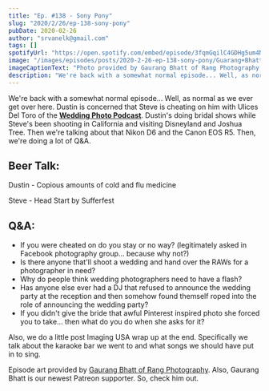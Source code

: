 ```yaml
---
title: "Ep. #138 - Sony Pony"
slug: "2020/2/26/ep-138-sony-pony"
pubDate: 2020-02-26
author: "srvanelk@gmail.com"
tags: []
spotifyUrl: "https://open.spotify.com/embed/episode/3fqmGqilC4GDHg5um4NOFu?utm_source=generator"
image: "/images/episodes/posts/2020-2-26-ep-138-sony-pony/Guarang+Bhatt+-+1.webp"
imageCaptionText: "Photo provided by Gaurang Bhatt of Rang Photography. (links below)"
description: "We're back with a somewhat normal episode... Well, as normal as we ever get over here. Dustin is concerned that Steve is cheating on him with Ulices Del Toro of the Wedding Photo Podcast. Dustin's doing bridal shows while Steve's been shooting in California and visiting Disneyland and Joshua Tree. Then we're talking about that Nikon D6 and the Canon EOS R5. Then, we're doing a lot of Q&A."
---
```


We're back with a somewhat normal episode... Well, as normal as we ever get over here. Dustin is concerned that Steve is cheating on him with Ulices Del Toro of the [**Wedding Photo Podcast**](http://www.deltorophoto.com/podcast). Dustin's doing bridal shows while Steve's been shooting in California and visiting Disneyland and Joshua Tree. Then we're talking about that Nikon D6 and the Canon EOS R5. Then, we're doing a lot of Q&A.

## Beer Talk:
Dustin - Copious amounts of cold and flu medicine

Steve - Head Start by Sufferfest

## Q&A:
- If you were cheated on do you stay or no way? (legitimately asked in Facebook photography group... because why not?)
- Is there anyone that'll shoot a wedding and hand over the RAWs for a photographer in need?
- Why do people think wedding photographers need to have a flash?
- Has anyone else ever had a DJ that refused to announce the wedding party at the reception and then somehow found themself roped into the role of announcing the wedding party?
- If you didn't give the bride that awful Pinterest inspired photo she forced you to take... then what do you do when she asks for it?

Also, we do a little post Imaging USA wrap up at the end. Specifically we talk about the karaoke bar we went to and what songs we should have put in to sing.

Episode art provided by [Gaurang Bhatt of Rang Photography](https://www.rangphotography.com/). Also, Gaurang Bhatt is our newest Patreon supporter. So, check him out.
